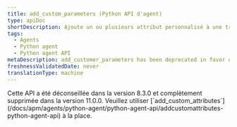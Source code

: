 ```yaml
---
title: add_custom_parameters (Python API d'agent)
type: apiDoc
shortDescription: Ajoute un ou plusieurs attribut personnalisé à une transaction.
tags:
  - Agents
  - Python agent
  - Python agent API
metaDescription: add_customer_parameters has been deprecated in favor of add_customer_attributes.
freshnessValidatedDate: never
translationType: machine
---
```


<Callout variant="caution">
  Cette API a été déconseillée dans la version 8.3.0 et complètement supprimée dans la version 11.0.0. Veuillez utiliser [`add_custom_attributes`](/docs/apm/agents/python-agent/python-agent-api/addcustomattributes-python-agent-api) à la place.
</Callout>